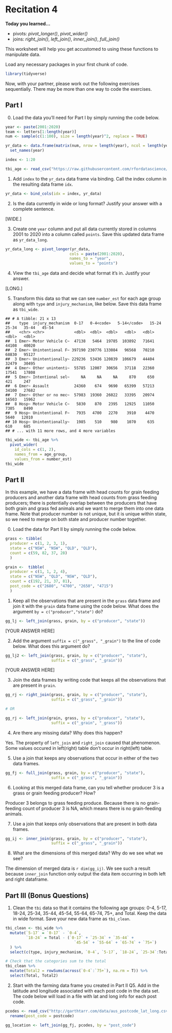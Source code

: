 # Recitation 4

__Today you learned...__

* pivots: _pivot_longer()_, _pivot_wider()_
* joins: _right_join()_, _left_join()_, _inner_join()_, _full_join()_

This worksheet will help you get accustomed to using these functions to manipulate data.

Load any necessary packages in your first chunk of code.

```r
library(tidyverse)
```

Now, with your partner, please work out the following exercises sequentially. There may be more than one way to code the exercises.

## Part I

0. Load the data you'll need for Part I by simply running the code below.

```r
year <- paste(2001:2020)
team <- letters[1:length(year)]
num <- sample(c(1:100), size = length(year)^2, replace = TRUE)

yr_data <- data.frame(matrix(num, nrow = length(year), ncol = length(year))) %>%
  set_names(year)

index <- 1:20

tbi_age <- read_csv("https://raw.githubusercontent.com/rfordatascience/tidytuesday/master/data/2020/2020-03-24/tbi_age.csv")
```

1. Add `index` to the `yr_data` data frame via binding. Call the index column in the resulting data frame `idx`.

```r
yr_data <- bind_cols(idx = index, yr_data)
```

2. Is the data currently in wide or long format? Justify your answer with a complete sentence.

[WIDE.]

3. Create one `year` column and put all data currently stored in columns 2001 to 2020 into a column called `points`. Save this updated data frame as `yr_data_long`.

```r
yr_data_long <- pivot_longer(yr_data,
                            cols = paste(2001:2020),
                            names_to = "year",
                            values_to = "points")
```

4. View the `tbi_age` data and decide what format it's in. Justify your answer.

[LONG.]

5. Transform this data so that we can see `number_est` for each age group along with `type` and `injury_mechanism`, like below. Save this data frame as `tbi_wide`. 

```{}
## # A tibble: 21 x 13
##    type  injury_mechanism  0-17   0-4<code>   5-14</code>   15-24   25-34   35-44   45-54
##    <chr> <chr>             <dbl>  <dbl>  <dbl>   <dbl>   <dbl>   <dbl>   <dbl>
##  1 Emer~ Motor Vehicle C~  47138   5464  19785  103892   71641   44108   40020
##  2 Emer~ Unintentional F~ 397190 230776 133084   96568   70210   68830   95127
##  3 Emer~ Unintentionally~ 229236  53436 120839  106679   44404   32479   30495
##  4 Emer~ Other unintenti~  55785  12007  30656   37118   22360   17541   17808
##  5 Emer~ Intentional sel~     NA     NA     NA     870     650     421     247
##  6 Emer~ Assault           24360    674   9690   65399   57213   34100   27682
##  7 Emer~ Other or no mec~  57983  19360  26022   33395   20974   16503   15962
##  8 Hosp~ Motor Vehicle C~   5830    870   2395   12925   11050    7305    8490
##  9 Hosp~ Unintentional F~   7935   4700   2270    3910    4470    5640   12010
## 10 Hosp~ Unintentionally~   1985    510    980    1070     635     610     685
## # ... with 11 more rows, and 4 more variables
```

```r
tbi_wide <- tbi_age %>% 
  pivot_wider(
    id_cols = c(1, 2), 
    names_from = age_group,
    values_from = number_est)
tbi_wide
```

## Part II

In this example, we have a data frame with head counts for grain feeding producers and another data frame with head counts from grass feeding producers; there is potentially overlap between the producers that have both grain and grass fed animals and we want to merge them into one data frame. Note that producer number is not unique, but it is unique within state, so we need to merge on both state and producer number together.

0. Load the data for Part II by simply running the code below. 

```r
grass <- tibble(
  producer = c(1, 2, 3, 1),
  state = c("NSW", "NSW", "QLD", "QLD"),
  count = c(59, 82, 37, 28)
  )

grain <-  tibble(
  producer = c(1, 1, 2, 4),
  state = c("NSW", "QLD", "NSW", "QLD"),
  count = c(192, 21, 37, 81),
  post_code = c("2680", "4700", "2650", "4715")
  )
```

1. Keep all the observations that are present in the `grass` data frame and join it with the `grain` data frame using the code below. What does the argument `by = c("producer","state")` do?

```r
gg_lj <- left_join(grass, grain, by = c("producer", "state"))
```

[YOUR ANSWER HERE]

2. Add the argument `suffix = c("_grass", "_grain")` to the line of code below. What does this argument do?

```r
gg_lj2 <- left_join(grass, grain, by = c("producer", "state"), 
                    suffix = c("_grass", "_grain"))
```

[YOUR ANSWER HERE]

3. Join the data frames by writing code that keeps all the observations that are present in `grain`. 

```r
gg_rj <- right_join(grass, grain, by = c("producer", "state"), 
                    suffix = c("_grass", "_grain"))

# OR

gg_rj <- left_join(grain, grass, by = c("producer", "state"), 
                    suffix = c("_grain", "_grass"))
```

4. Are there any missing data? Why does this happen?

Yes. The property of `left_join` and `right_join` caused that phenomenon. Some values occured in left(right) table don't occur in right(left) table.

5. Use a join that keeps any observations that occur in either of the two data frames.

```r
gg_fj <- full_join(grass, grain, by = c("producer", "state"), 
                    suffix = c("_grass", "_grain"))
```

6. Looking at this merged data frame, can you tell whether producer 3 is a grass or grain feeding producer? How?

Producer 3 belongs to grass feeding produce. Because there is no grain-feeding count of producer 3 is NA, which means there is no grain-feeding animals.

7. Use a join that keeps only observations that are present in both data frames.

```r
gg_ij <- inner_join(grass, grain, by = c("producer", "state"), 
                    suffix = c("_grass", "_grain"))
```

8. What are the dimensions of this merged data? Why do we see what we see?

The dimension of merged data is `r dim(gg_ij)`. We see such a result because `inner_join` function only output the data item occurring in both left and right dataframe.

## Part III (Bonus Questions)

1. Clean the `tbi` data so that it contains the following age groups: 0-4, 5-17, 18-24, 25-34, 35-44, 45-54, 55-64, 65-74, 75+, and Total. Keep the data in wide format. Save your new data frame as `tbi_clean`.

```r
tbi_clean <- tbi_wide %>% 
  mutate(`5-17` = `0-17` - `0-4`,
         `18-24` = Total - (`0-17` + `25-34` + `35-44` + 
                              `45-54` + `55-64` + `65-74` + `75+`) 
  ) %>% 
  select(c(type, injury_mechanism, `0-4`, `5-17`, `18-24`, `25-34`:Total))

# Check that the categories sum to the total
tbi_clean %>% 
  mutate(Total2 = rowSums(across(`0-4`:`75+`), na.rm = T)) %>% 
  select(Total, Total2)
```

2. Start with the farming data frame you created in Part II Q5. Add in the latitude and longitude associated with each post code in the data set. The code below will load in a file with lat and long info for each post code.

```r
pcodes <- read_csv("http://garthtarr.com/data/aus_postcode_lat_long.csv") %>% 
  rename(post_code = postcode)

gg_location <- left_join(gg_fj, pcodes, by = "post_code")
```
